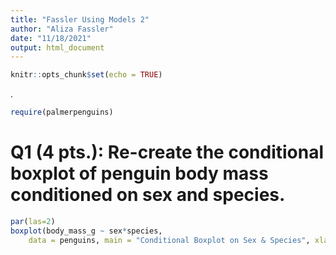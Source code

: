 ```yaml
---
title: "Fassler Using Models 2"
author: "Aliza Fassler"
date: "11/18/2021"
output: html_document
---
```


```r
knitr::opts_chunk$set(echo = TRUE)
```

.
```r
require(palmerpenguins)
```
# **Q1 (4 pts.): Re-create the conditional boxplot of penguin body mass conditioned on sex and species.**
```r
par(las=2)
boxplot(body_mass_g ~ sex*species,
    data = penguins, main = "Conditional Boxplot on Sex & Species", xlab = " ", ylab = "Body Mass (g)", names=c("Adelie\nfemale", "Adelie\nmale", "Gentoo\nfemale", "Gentoo\nmale", "Chinstrap\nfemale", "Chinstrap\nmale"))
```


